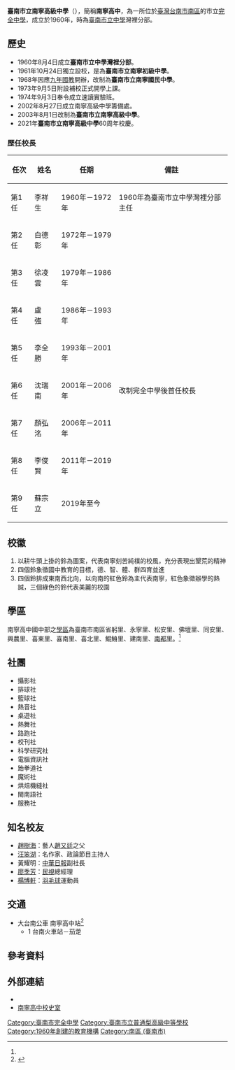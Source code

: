 {{Infobox School
| name = 臺南市立南寧高級中學
| other_name = Tainan Municipal Nan-Ning Senior High School
| image = 
| postcode = 702021
| country = {{TWN}}
| established = 1960年
| type = [[普通型高級中等學校|普通型高級中等學校]]、[[完全中學|完全中學]]
| district = 
| grades = 七年級至九年級、高中一年級至三年級<ref name="教育局"/>
| principal = 蘇宗立<ref name="教育局">{{cite web |language=zh-tw |title=臺南市教育局各級學校資料 |url=https://school.tn.edu.tw/sch_detail.aspx?sch_code=213503 |date=2021-11-11 |accessdate=2021-12-14 |archive-date=2021-12-14 |archive-url=https://web.archive.org/web/20211214074844/https://school.tn.edu.tw/sch_detail.aspx?sch_code=213503 |dead-url=no }}</ref>
| staff = 32人<ref name="教育局"/>
| faculty = 84人<ref name="教育局"/>
| students = 699人<ref name="教育局"/>
| address = 臺南市南區萬年路167號
| website = {{URL|https://www.nnjh.tn.edu.tw/}}
| area = 4.7公頃
| classes = 29班（含資源班1班）<ref name="教育局"/>
| coordinates = {{Coord|22.935473|120.186614|display=inline,title}}
| pushpin_map = Taiwan Tainan
| number = {{tel|886|6|262 2458}}
| fax = {{tel|886|6|262 9455}}
| logo = File:臺南市立南寧高級中學校徽.png
}}
'''臺南市立南寧高級中學'''（{{Lang-en|Tainan Municipal Nan-Ning Senior High School}}），簡稱'''南寧高中'''，為一所位於[[臺灣|臺灣]][[台南市|台南市]][[南區_(台南市)|南區]]的市立[[完全中學|完全中學]]，成立於1960年，時為[[臺南市立中學|臺南市立中學]]灣裡分部。

==歷史==
*1960年8月4日成立'''臺南市立中學灣裡分部'''。
*1961年10月24日獨立設校，是為'''臺南市立南寧初級中學'''。
*1968年因應[[九年國教|九年國教]]開辦，改制為'''臺南市立南寧國民中學'''。
*1973年9月5日附設補校正式開學上課。
*1974年9月3日奉令成立速讀實驗班。
*2002年8月27日成立南寧高級中學籌備處。
*2003年8月1日改制為'''臺南市立南寧高級中學'''。
*2021年'''臺南市立南寧高級中學'''60周年校慶。
=== 歷任校長 ===
{| border=1 class=wikitable
|- align=middle
!任次||姓名||任期||備註
|-
|第1任||李祥生||1960年－1972年||1960年為臺南市立中學灣裡分部主任　   
|-
|第2任||白德彰||1972年－1979年||
|-
|第3任||徐凌雲||1979年－1986年||　    
|-
|第4任||盧　強||1986年－1993年||　
|-
|第5任||李全勝||1993年－2001年||　
|-
|第6任||沈瑞南||2001年－2006年||改制完全中學後首任校長　
|-
|第7任||顏弘洺||2006年－2011年||
|-
|第8任||李俊賢||2011年－2019年||
|-
|第9任||蘇宗立||2019年至今||
|}

==校徽==
# 以耕牛頭上掛的鈴為圖案，代表南寧刻苦純樸的校風，充分表現出墾荒的精神
# 四個鈴象徵國中教育的目標，德、智、體、群四育並進
# 四個鈴排成東南西北向，以向南的紅色鈴為主代表南寧，紅色象徵辦學的熱誠，三個綠色的鈴代表美麗的校園

== 學區 ==
南寧高中國中部之[[學區|學區]]為臺南市南區省躬里、永寧里、松安里、佛壇里、同安里、興農里、喜東里、喜南里、喜北里、鯤鯓里、建南里、[[南都里_(臺南市南區)|南都里]]。<ref name="教育局"/>

==社團==
* 攝影社
* 排球社
* 籃球社
* 熱音社
* 桌遊社
* 熱舞社
* 路跑社
* 校刊社
* 科學研究社
*電腦資訊社
*跆拳道社
*魔術社
*烘焙機縫社
*閩南語社
*服務社

==知名校友==
* [[趙樹海|趙樹海]]：藝人[[趙又廷|趙又廷]]之父
* [[汪笨湖|汪笨湖]]：名作家、政論節目主持人
* 黃耀明：[[中華日報|中華日報]]副社長
* [[廖季芳|廖季芳]]：[[民視|民視]]總經理
* [[楊博軒|楊博軒]]：[[羽毛球|羽毛球]]運動員

==交通==
*大台南公車 南寧高中站<ref name="大台南公車">{{Cite web |url=http://tourguide.tainan.gov.tw/newtnbusweb/RouteSearch.aspx |title=大台南公車 路線查詢 |access-date=2016-07-06 |archive-url=https://web.archive.org/web/20160728094526/http://tourguide.tainan.gov.tw/NewTNBusWeb/RouteSearch.aspx |archive-date=2016-07-28 |dead-url=yes }}</ref>
**1  台南火車站－茄萣

==參考資料==
{{reflist}}

== 外部連結 ==
* {{URL|https://www.nnjh.tn.edu.tw/|臺南市立南寧高級中學}}
* [http://history.nnjh.tn.edu.tw/ 南寧高中校史室] {{Wayback|url=http://history.nnjh.tn.edu.tw/ |date=20130313174248 }}

{{臺南市高級中等學校列表}}
{{臺南市國民中小學}}

[[Category:臺南市完全中學|Category:臺南市完全中學]]
[[Category:臺南市立普通型高級中等學校|Category:臺南市立普通型高級中等學校]]
[[Category:1960年創建的教育機構|Category:1960年創建的教育機構]]
[[Category:南區_(臺南市)|Category:南區 (臺南市)]]